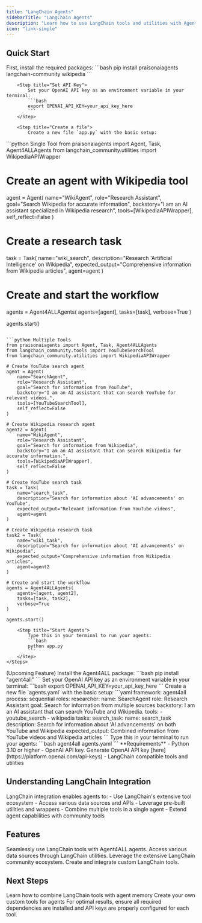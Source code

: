 ```yaml
---
title: "LangChain Agents"
sidebarTitle: "LangChain Agents"
description: "Learn how to use LangChain tools and utilities with Agent4ALL agents."
icon: "link-simple"
---
```


## Quick Start

<Tabs>
  <Tab title="Code">
    <Steps>
        <Step title="Install Package">
            First, install the required packages:
            ```bash
            pip install praisonaiagents langchain-community wikipedia
            ```
        </Step>

        <Step title="Set API Key">
            Set your OpenAI API key as an environment variable in your terminal:
            ```bash
            export OPENAI_API_KEY=your_api_key_here
            ```
        </Step>

        <Step title="Create a file">
            Create a new file `app.py` with the basic setup:
<CodeGroup>
  ```python Single Tool
  from praisonaiagents import Agent, Task, Agent4ALLAgents
  from langchain_community.utilities import WikipediaAPIWrapper

  # Create an agent with Wikipedia tool
  agent = Agent(
      name="WikiAgent",
      role="Research Assistant",
      goal="Search Wikipedia for accurate information",
      backstory="I am an AI assistant specialized in Wikipedia research",
      tools=[WikipediaAPIWrapper],
      self_reflect=False
  )

  # Create a research task
  task = Task(
      name="wiki_search",
      description="Research 'Artificial Intelligence' on Wikipedia",
      expected_output="Comprehensive information from Wikipedia articles",
      agent=agent
  )

  # Create and start the workflow
  agents = Agent4ALLAgents(
      agents=[agent],
      tasks=[task],
      verbose=True
  )

  agents.start()
  ```

  ```python Multiple Tools
  from praisonaiagents import Agent, Task, Agent4ALLAgents
  from langchain_community.tools import YouTubeSearchTool
  from langchain_community.utilities import WikipediaAPIWrapper

  # Create YouTube search agent
  agent = Agent(
      name="SearchAgent",
      role="Research Assistant",
      goal="Search for information from YouTube",
      backstory="I am an AI assistant that can search YouTube for relevant videos.",
      tools=[YouTubeSearchTool],
      self_reflect=False
  )

  # Create Wikipedia research agent
  agent2 = Agent(
      name="WikiAgent",
      role="Research Assistant",
      goal="Search for information from Wikipedia",
      backstory="I am an AI assistant that can search Wikipedia for accurate information.",
      tools=[WikipediaAPIWrapper],
      self_reflect=False
  )

  # Create YouTube search task
  task = Task(
      name="search_task",
      description="Search for information about 'AI advancements' on YouTube",
      expected_output="Relevant information from YouTube videos",
      agent=agent
  )

  # Create Wikipedia research task
  task2 = Task(
      name="wiki_task",
      description="Search for information about 'AI advancements' on Wikipedia",
      expected_output="Comprehensive information from Wikipedia articles",
      agent=agent2
  )

  # Create and start the workflow
  agents = Agent4ALLAgents(
      agents=[agent, agent2],
      tasks=[task, task2],
      verbose=True
  )

  agents.start()
  ```
</CodeGroup>
        </Step>

        <Step title="Start Agents">
            Type this in your terminal to run your agents:
            ```bash
            python app.py
            ```
        </Step>
    </Steps>
  </Tab>
  <Tab title="No Code">
    <Steps>
        <Step title="Install Package">
            (Upcoming Feature)
            Install the Agent4ALL package:
            ```bash
            pip install "agent4all"
            ```
        </Step>
        <Step title="Set API Key">
            Set your OpenAI API key as an environment variable in your terminal:
            ```bash
            export OPENAI_API_KEY=your_api_key_here
            ```
        </Step>
        <Step title="Create a file">
            Create a new file `agents.yaml` with the basic setup:
```yaml
framework: agent4all
process: sequential
roles:
  researcher:
    name: SearchAgent
    role: Research Assistant
    goal: Search for information from multiple sources
    backstory: I am an AI assistant that can search YouTube and Wikipedia.
    tools:
      - youtube_search
      - wikipedia
    tasks:
      search_task:
        name: search_task
        description: Search for information about 'AI advancements' on both YouTube and Wikipedia
        expected_output: Combined information from YouTube videos and Wikipedia articles
```
        </Step>
        <Step title="Start Agents">
            Type this in your terminal to run your agents:
```bash
agent4all agents.yaml
```
        </Step>
    </Steps>
  </Tab>
</Tabs>

<Note>
  **Requirements**
  - Python 3.10 or higher
  - OpenAI API key. Generate OpenAI API key [here](https://platform.openai.com/api-keys)
  - LangChain compatible tools and utilities
</Note>

## Understanding LangChain Integration

<Card title="What is LangChain Integration?" icon="question">
  LangChain integration enables agents to:
  - Use LangChain's extensive tool ecosystem
  - Access various data sources and APIs
  - Leverage pre-built utilities and wrappers
  - Combine multiple tools in a single agent
  - Extend agent capabilities with community tools
</Card>

## Features

<CardGroup cols={2}>
  <Card title="Tool Integration" icon="plug">
    Seamlessly use LangChain tools with Agent4ALL agents.
  </Card>
  <Card title="Multiple Sources" icon="database">
    Access various data sources through LangChain utilities.
  </Card>
  <Card title="Community Tools" icon="users">
    Leverage the extensive LangChain community ecosystem.
  </Card>
  <Card title="Custom Tools" icon="wrench">
    Create and integrate custom LangChain tools.
  </Card>
</CardGroup>



## Next Steps

<CardGroup cols={2}>
  <Card title="Memory Integration" icon="brain" href="../concepts/memory">
    Learn how to combine LangChain tools with agent memory
  </Card>
  <Card title="Custom Tools" icon="wrench" href="./tools">
    Create your own custom tools for agents
  </Card>
</CardGroup>

<Note>
  For optimal results, ensure all required dependencies are installed and API keys are properly configured for each tool.
</Note>
